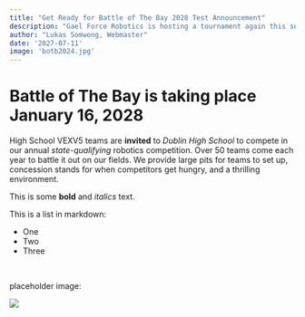 ```yaml
---
title: "Get Ready for Battle of The Bay 2028 Test Announcement"
description: "Gael Force Robotics is hosting a tournament again this season, but with a twist!"
author: "Lukas Somwong, Webmaster"
date: '2027-07-11'
image: 'botb2024.jpg'
---
```


# Battle of The Bay is taking place January 16, 2028

High School VEXV5 teams are **invited** to _Dublin High School_ to compete in our annual _state-qualifying_ robotics competition. Over 50 teams come
each year to battle it out on our fields. We provide large pits for teams to set up, concession stands for when competitors get hungry, and a thrilling
environment.

This is some **bold** and _italics_ text.

This is a list in markdown:

- One
- Two
- Three

<br />

placeholder image:

<Image src="/skillsonly.jpg" />
